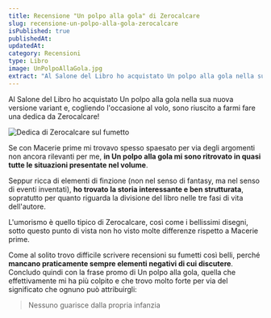 ```yaml
---
title: Recensione "Un polpo alla gola" di Zerocalcare
slug: recensione-un-polpo-alla-gola-zerocalcare
isPublished: true
publishedAt: 
updatedAt: 
category: Recensioni
type: Libro
image: UnPolpoAllaGola.jpg
extract: "Al Salone del Libro ho acquistato Un polpo alla gola nella sua nuova versione variant e, cogliendo l’occasione al volo, sono riuscito a farmi fare una dedica da Zerocalcare! Se con Macerie prime mi trovavo spesso spaesato per via degli argomenti non ancora rilevanti per me, in Un polpo alla gola mi sono ritrovato in quasi tutte le situazioni presentate nel volume."
---
```


<Book slug="un-polpo-alla-gola" />

Al Salone del Libro ho acquistato Un polpo alla gola nella sua nuova versione variant e, cogliendo l'occasione al volo, sono riuscito a farmi fare una dedica da Zerocalcare!

<Image  url="Dedica_Zerocalcare_1.jpg"  alt="Dedica di Zerocalcare sul fumetto"  layout="intrinsic"  width={576} height={1024} center={true}/>

Se con Macerie prime mi trovavo spesso spaesato per via degli argomenti non ancora rilevanti per me, **in Un polpo alla gola mi sono ritrovato in quasi tutte le situazioni presentate nel volume**.

Seppur ricca di elementi di finzione (non nel senso di fantasy, ma nel senso di eventi inventati), **ho trovato la storia interessante e ben strutturata**, sopratutto per quanto riguarda la divisione del libro nelle tre fasi di vita dell'autore.

L'umorismo è quello tipico di Zerocalcare, così come i bellissimi disegni, sotto questo punto di vista non ho visto molte differenze rispetto a Macerie prime.

Come al solito trovo difficile scrivere recensioni su fumetti così belli, perché **mancano praticamente sempre elementi negativi di cui discutere**. Concludo quindi con la frase promo di Un polpo alla gola, quella che effettivamente mi ha più colpito e che trovo molto forte per via del significato che ognuno può attribuirgli:

> Nessuno guarisce dalla propria infanzia